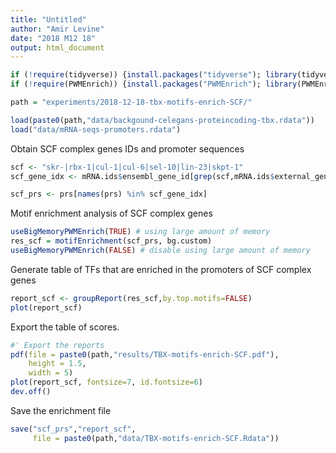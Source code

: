 ```yaml
---
title: "Untitled"
author: "Amir Levine"
date: "2018 M12 18"
output: html_document
---
```

```r
if (!require(tidyverse)) {install.packages("tidyverse"); library(tidyverse)}
if (!require(PWMEnrich)) {install.packages("PWMEnrich"); library(PWMEnrich)}

path = "experiments/2018-12-18-tbx-motifs-enrich-SCF/"

load(paste0(path,"data/backgound-celegans-proteincoding-tbx.rdata"))
load("data/mRNA-seqs-promoters.rdata")
```

Obtain SCF complex genes IDs and promoter sequences
```r
scf <- "skr-|rbx-1|cul-1|cul-6|sel-10|lin-23|skpt-1"
scf_gene_idx <- mRNA.ids$ensembl_gene_id[grep(scf,mRNA.ids$external_gene_name)]

scf_prs <- prs[names(prs) %in% scf_gene_idx]
```

Motif enrichment analysis of SCF complex genes
```r
useBigMemoryPWMEnrich(TRUE) # using large amount of memory
res_scf = motifEnrichment(scf_prs, bg.custom)
useBigMemoryPWMEnrich(FALSE) # disable using large amount of memory
```

Generate table of TFs that are enriched in the promoters of SCF complex genes
```r
report_scf <- groupReport(res_scf,by.top.motifs=FALSE)
plot(report_scf)
```

Export the table of scores.
```r
#' Export the reports 
pdf(file = paste0(path,"results/TBX-motifs-enrich-SCF.pdf"),
    height = 1.5,
    width = 5)
plot(report_scf, fontsize=7, id.fontsize=6)
dev.off()
```

Save the enrichment file
```r
save("scf_prs","report_scf",
     file = paste0(path,"data/TBX-motifs-enrich-SCF.Rdata"))
```

